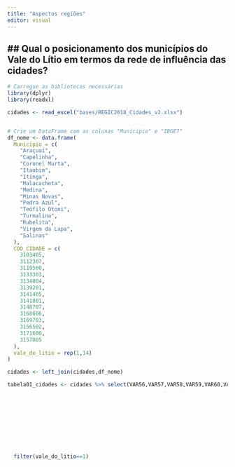 ```yaml
---
title: "Aspectos regiões"
editor: visual
---
```


## \## Qual o posicionamento dos municípios do Vale do Lítio em termos da rede de influência das cidades?

```r
# Carregue as bibliotecas necessárias
library(dplyr)
library(readxl)

cidades <- read_excel("bases/REGIC2018_Cidades_v2.xlsx")


# Crie um DataFrame com as colunas "Municipio" e "IBGE7"
df_nome <- data.frame(
  Municipio = c(
    "Araçuaí",
    "Capelinha",
    "Coronel Murta",
    "Itaobim",
    "Itinga",
    "Malacacheta",
    "Medina",
    "Minas Novas",
    "Pedra Azul",
    "Teófilo Otoni",
    "Turmalina",
    "Rubelita",
    "Virgem da Lapa",
    "Salinas"
  ),
  COD_CIDADE = c(
    3103405,
    3112307,
    3119500,
    3133303,
    3134004,
    3139201,
    3141405,
    3141801,
    3148707,
    3168606,
    3169703,
    3156502,
    3171600,
    3157005
  ),
  vale_do_litio = rep(1,14)
)

cidades <- left_join(cidades,df_nome)

tabela01_cidades <- cidades %>% select(VAR56,VAR57,VAR58,VAR59,VAR60,VAR61,VAR62,VAR63,VAR64,VAR65,VAR66,COD_CIDADE, NOME_CIDADE, UF, vale_do_litio) %>% filter(UF=="MG") %>% mutate(ranking_geral = rank(-VAR56, ties.method = "min"), 
                                                                                                                                                                                     ranking_comprasves = rank(-VAR57, ties.method = "min"),
                                                                                                                                                                                     ranking_comprasmov = rank(-VAR58, ties.method = "min"),
                                                                                                                                                                                     ranking_baixcom = rank(-VAR59, ties.method = "min"),
                                                                                                                                                                                     ranking_altacomp = rank(-VAR60, ties.method = "min"),
                                                                                                                                                                                     ranking_enssup = rank(-VAR61, ties.method = "min"),
                                                                                                                                                                                     ranking_ativcult = rank(-VAR62, ties.method = "min"),
                                                                                                                                                                                     ranking_esport = rank(-VAR63, ties.method = "min"),
                                                                                                                                                                                     ranking_aerop = rank(-VAR64, ties.method = "min"),
                                                                                                                                                                                     ranking_jornais = rank(-VAR65, ties.method = "min"),
                                                                                                                                                                                     ranking_transp = rank(-VAR66, ties.method = "min")) %>% 
  filter(vale_do_litio==1)
```
